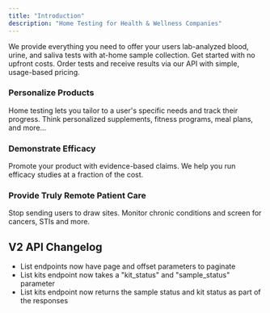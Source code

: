 ```yaml
---
title: "Introduction"
description: "Home Testing for Health & Wellness Companies"
---
```


We provide everything you need to offer your users lab-analyzed blood, urine,
and saliva tests with at-home sample collection. Get started with no upfront
costs. Order tests and receive results via our API with simple, usage-based
pricing.

### Personalize Products

Home testing lets you tailor to a user's specific needs and track their
progress. Think personalized supplements, fitness programs, meal plans, and
more...

### Demonstrate Efficacy

Promote your product with evidence-based claims. We help you run efficacy
studies at a fraction of the cost.

### Provide Truly Remote Patient Care

Stop sending users to draw sites. Monitor chronic conditions and screen for
cancers, STIs and more.

## V2 API Changelog

- List endpoints now have page and offset parameters to paginate
- List kits endpoint now takes a "kit_status" and "sample_status" parameter
- List kits endpoint now returns the sample status and kit status as part of the responses

